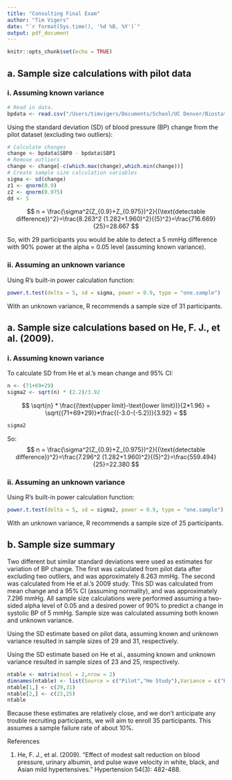 ```yaml
---
title: "Consulting Final Exam"
author: "Tim Vigers"
date: "`r format(Sys.time(), '%d %B, %Y')`"
output: pdf_document
---
```


```r
knitr::opts_chunk$set(echo = TRUE)
```

## a. Sample size calculations with pilot data
### i. Assuming known variance

```r
# Read in data.
bpdata <- read.csv("/Users/timvigers/Documents/School/UC Denver/Biostatistics/Statistical Consulting 1/Final Exam/BIOS6621exam.csv")
```

Using the standard deviation (SD) of blood pressure (BP) change from the pilot dataset (excluding two outliers):

```r
# Calculate changes
change <- bpdata$SBP0 - bpdata$SBP1
# Remove outliers
change <- change[-c(which.max(change),which.min(change))]
# Create sample size calculation variables
sigma <- sd(change)
z1 <- qnorm(0.9)
z2 <- qnorm(0.975)
dd <- 5
```

$$
n = \frac{\sigma^2(Z_{0.9}+Z_{0.975})^2}{(\text{detectable difference})^2}=\frac{8.263^2 (1.282+1.960)^2}{(5)^2}=\frac{716.669}{25}=28.667
$$

So, with 29 participants you would be able to detect a 5 mmHg difference with 90% power at the alpha = 0.05 level (assuming known variance).

### ii. Assuming an unknown variance

Using R's built-in power calculation function:
```r
power.t.test(delta = 5, sd = sigma, power = 0.9, type = "one.sample")
```

With an unknown variance, R recommends a sample size of 31 participants.

## a. Sample size calculations based on He, F. J., et al. (2009).
### i. Assuming known variance

To calculate SD from He et al.'s mean change and 95% CI:

```r
n <- (71+69+29)
sigma2 <- sqrt(n) * (2.2)/3.92
```

$$
\sqrt{n} * \frac{(\text{upper limit}-\text{lower limit})}{2*1.96} = \sqrt{(71+69+29)}*\frac{(-3.0-(-5.2))}{3.92} = 
$$

```r
sigma2
```

So:
$$
n = \frac{\sigma^2(Z_{0.9}+Z_{0.975})^2}{(\text{detectable difference})^2}=\frac{7.296^2 (1.282+1.960)^2}{(5)^2}=\frac{559.494}{25}=22.380
$$

### ii. Assuming an unknown variance

Using R's built-in power calculation function:
```r
power.t.test(delta = 5, sd = sigma2, power = 0.9, type = "one.sample")
```

With an unknown variance, R recommends a sample size of 25 participants.

## b. Sample size summary

Two different but similar standard deviations were used as estimates for variation of BP change. The first was calculated from pilot data after excluding two outliers, and was approximately 8.263 mmHg. The second was calculated from He et al.'s 2009 study. This SD was calculated from mean change and a 95% CI (assuming normality), and was approximately 7.296 mmHg. All sample size calculations were performed assuming a two-sided alpha level of 0.05 and a desired power of 90% to predict a change in systolic BP of 5 mmHg. Sample size was calculated assuming both known and unknown variance.

Using the SD estimate based on pilot data, assuming known and unknown variance resulted in sample sizes of 29 and 31, respectively. 

Using the SD estimate based on He et al., assuming known and unknown variance resulted in sample sizes of 23 and 25, respectively. 

```r
ntable <- matrix(ncol = 2,nrow = 2)
dimnames(ntable) <- list(Source = c("Pilot","He Study"),Variance = c("Known","Unknown"))
ntable[1,] <- c(29,31)
ntable[2,] <- c(23,25)
ntable
```

  Because these estimates are relatively close, and we don't anticipate any trouble recruiting participants, we will aim to enroll 35 participants. This assumes a sample failure rate of about 10%. 

\pagebreak

References

1. He, F. J., et al. (2009). "Effect of modest salt reduction on blood pressure, urinary albumin, and pulse wave velocity in white, black, and Asian mild hypertensives." Hypertension 54(3): 482-488.